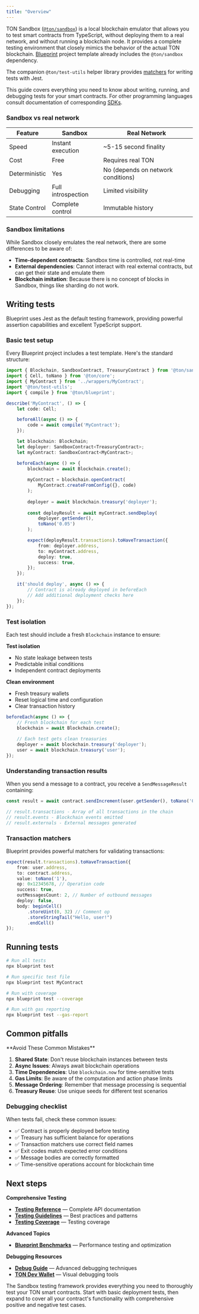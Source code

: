 ```yaml
---
title: "Overview"
---
```



TON Sandbox ([`@ton/sandbox`](https://github.com/ton-org/sandbox)) is a local blockchain emulator that allows you to test smart contracts from TypeScript, without deploying them to a real network, and without running a blockchain node. It provides a complete testing environment that closely mimics the behavior of the actual TON blockchain. [Blueprint](/contract-dev/blueprint/overview) project template already includes the `@ton/sandbox` dependency.

The companion `@ton/test-utils` helper library provides [matchers](https://jestjs.io/docs/using-matchers) for writing tests with Jest.

This guide covers everything you need to know about writing, running, and debugging tests for your smart contracts. For other programming languages consult documentation of corresponding [SDKs](/ecosystem/sdks).

### Sandbox vs real network

| Feature       | Sandbox            | Real Network                       |
| ------------- | ------------------ | ---------------------------------- |
| Speed         | Instant execution  | \~5-15 second finality             |
| Cost          | Free               | Requires real TON                  |
| Deterministic | Yes                | No (depends on network conditions) |
| Debugging     | Full introspection | Limited visibility                 |
| State Control | Complete control   | Immutable history                  |

### Sandbox limitations

While Sandbox closely emulates the real network, there are some differences to be aware of:

- **Time-dependent contracts**: Sandbox time is controlled, not real-time
- **External dependencies**: Cannot interact with real external contracts, but can get their state and emulate them
- **Blockchain imitation**: Because there is no concept of blocks in Sandbox, things like sharding do not work.

## Writing tests

Blueprint uses Jest as the default testing framework, providing powerful assertion capabilities and excellent TypeScript support.

### Basic test setup

Every Blueprint project includes a test template. Here's the standard structure:

```typescript title="tests/MyContract.spec.ts" expandable
import { Blockchain, SandboxContract, TreasuryContract } from '@ton/sandbox';
import { Cell, toNano } from '@ton/core';
import { MyContract } from '../wrappers/MyContract';
import '@ton/test-utils';
import { compile } from '@ton/blueprint';

describe('MyContract', () => {
    let code: Cell;

    beforeAll(async () => {
        code = await compile('MyContract');
    });

    let blockchain: Blockchain;
    let deployer: SandboxContract<TreasuryContract>;
    let myContract: SandboxContract<MyContract>;

    beforeEach(async () => {
        blockchain = await Blockchain.create();
        
        myContract = blockchain.openContract(
            MyContract.createFromConfig({}, code)
        );
        
        deployer = await blockchain.treasury('deployer');
        
        const deployResult = await myContract.sendDeploy(
            deployer.getSender(), 
            toNano('0.05')
        );

        expect(deployResult.transactions).toHaveTransaction({
            from: deployer.address,
            to: myContract.address,
            deploy: true,
            success: true,
        });
    });

    it('should deploy', async () => {
        // Contract is already deployed in beforeEach
        // Add additional deployment checks here
    });
});
```

### Test isolation

Each test should include a fresh `Blockchain` instance to ensure:

**Test isolation**

- No state leakage between tests
- Predictable initial conditions
- Independent contract deployments

**Clean environment**

- Fresh treasury wallets
- Reset logical time and configuration
- Clear transaction history

```typescript
beforeEach(async () => {
    // Fresh blockchain for each test
    blockchain = await Blockchain.create();
    
    // Each test gets clean treasuries
    deployer = await blockchain.treasury('deployer');
    user = await blockchain.treasury('user');
});
```

### Understanding transaction results

When you send a message to a contract, you receive a `SendMessageResult` containing:

```typescript
const result = await contract.sendIncrement(user.getSender(), toNano('0.1'));

// result.transactions - Array of all transactions in the chain
// result.events - Blockchain events emitted
// result.externals - External messages generated
```

### Transaction matchers

Blueprint provides powerful matchers for validating transactions:

```typescript
expect(result.transactions).toHaveTransaction({
    from: user.address,
    to: contract.address,
    value: toNano('1'),
    op: 0x12345678, // Operation code
    success: true,
    outMessagesCount: 2, // Number of outbound messages
    deploy: false,
    body: beginCell()
        .storeUint(0, 32) // Comment op
        .storeStringTail("Hello, user!")
        .endCell()
});
```

## Running tests

```bash
# Run all tests
npx blueprint test

# Run specific test file
npx blueprint test MyContract

# Run with coverage
npx blueprint test --coverage

# Run with gas reporting  
npx blueprint test --gas-report
```

## Common pitfalls

<Aside
  type="caution"
>
  **Avoid These Common Mistakes**

  1. **Shared State**: Don't reuse blockchain instances between tests
  1. **Async Issues**: Always await blockchain operations
  1. **Time Dependencies**: Use `blockchain.now` for time-sensitive tests
  1. **Gas Limits**: Be aware of the computation and action phase limits
  1. **Message Ordering**: Remember that message processing is sequential
  1. **Treasury Reuse**: Use unique seeds for different test scenarios
</Aside>

### Debugging checklist

When tests fail, check these common issues:

- ✅ Contract is properly deployed before testing
- ✅ Treasury has sufficient balance for operations
- ✅ Transaction matchers use correct field names
- ✅ Exit codes match expected error conditions
- ✅ Message bodies are correctly formatted
- ✅ Time-sensitive operations account for blockchain time

## Next steps

**Comprehensive Testing**

- **[Testing Reference](/contract-dev/testing/reference)** — Complete API documentation
- **[Testing Guidelines](/contract-dev/testing/styleguide)** — Best practices and patterns
- **[Testing Coverage](/contract-dev/blueprint/coverage)** — Testing coverage

**Advanced Topics**

- **[Blueprint Benchmarks](/contract-dev/blueprint/benchmarks)** — Performance testing and optimization

**Debugging Resources**

- **[Debug Guide](/contract-dev/testing/debug)** — Advanced debugging techniques
- **[TON Dev Wallet](/ecosystem/wallet-apps/dev)** — Visual debugging tools

The Sandbox testing framework provides everything you need to thoroughly test your TON smart contracts. Start with basic deployment tests, then expand to cover all your contract's functionality with comprehensive positive and negative test cases.
